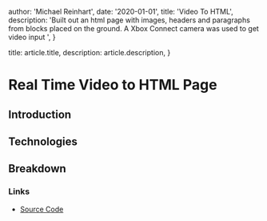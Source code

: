 
  author: 'Michael Reinhart',
  date: '2020-01-01',
  title: 'Video To HTML',
  description:
    'Built out an html page with images, headers and paragraphs from blocks placed on the ground. A Xbox Connect camera was used to get video input ',
}

  title: article.title,
  description: article.description,
}





# Real Time Video to HTML Page

## Introduction

## Technologies

## Breakdown

### Links

- <a href=""> Source Code </a>


